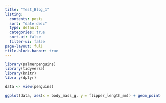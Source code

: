 ```yaml
---
title: "Test_Blog_1"
listing:
  contents: posts
  sort: "date desc"
  type: default
  categories: true
  sort-ui: false
  filter-ui: false
page-layout: full
title-block-banner: true
---
```


```r
library(palmerpenguins)
library(tidyverse)
library(knitr)
library(dplyr)
```


```r

data <- view(penguins)

```

```r
ggplot(data, aes(x = body_mass_g, y = flipper_length_mm)) + geom_point()


```

